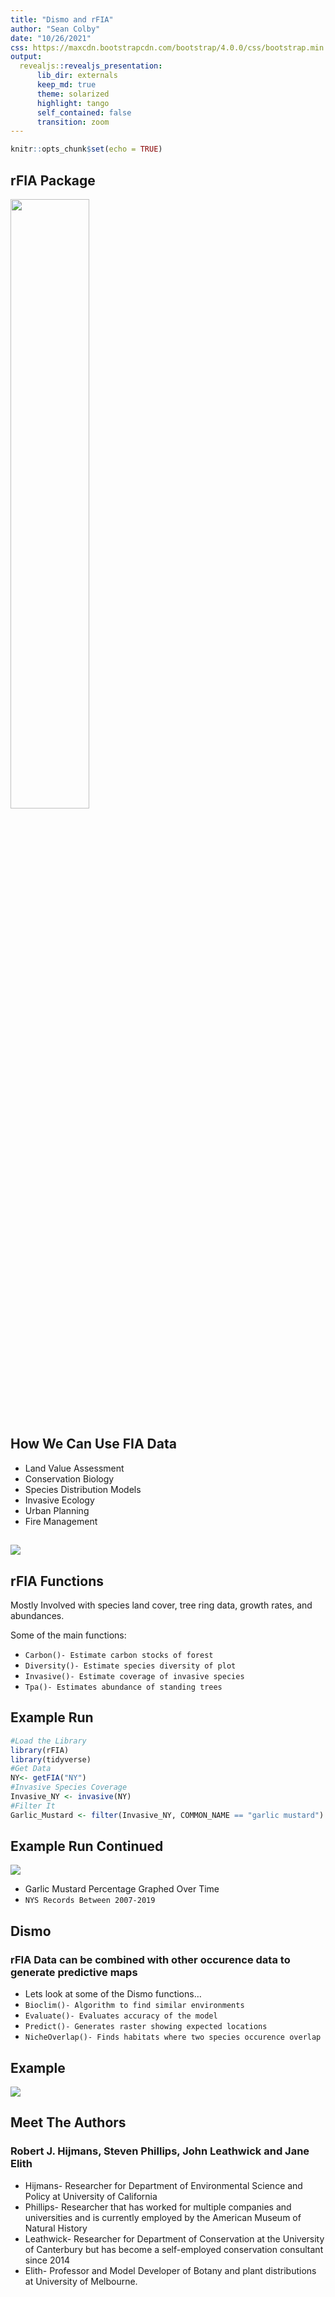 ```yaml
---
title: "Dismo and rFIA"
author: "Sean Colby"
date: "10/26/2021"
css: https://maxcdn.bootstrapcdn.com/bootstrap/4.0.0/css/bootstrap.min.css
output: 
  revealjs::revealjs_presentation:
      lib_dir: externals
      keep_md: true
      theme: solarized
      highlight: tango
      self_contained: false
      transition: zoom
---
```



```r
knitr::opts_chunk$set(echo = TRUE)
```

## rFIA Package 
![](https://besjournals.onlinelibrary.wiley.com/cms/asset/2b0ad9ee-06e0-44e7-86c9-be062d06e8d3/jpe13504-fig-0001-m.png){width=50%}

## How We Can Use FIA Data
* Land Value Assessment
* Conservation Biology
* Species Distribution Models
* Invasive Ecology
* Urban Planning
* Fire Management

## ![](https://forestthreats.org/products/news/in-the-news/fia-data-inform-insect-invasion-research/images-1/OSB_risk_map.jpg)

## rFIA Functions

Mostly Involved with species land cover, tree ring data, growth rates, and abundances. 

Some of the main functions:

* `Carbon()- Estimate carbon stocks of forest`
* `Diversity()- Estimate species diversity of plot`
* `Invasive()- Estimate coverage of invasive species`
* `Tpa()- Estimates abundance of standing trees`

## Example Run
```r
#Load the Library
library(rFIA)
library(tidyverse)
#Get Data
NY<- getFIA("NY")
#Invasive Species Coverage
Invasive_NY <- invasive(NY)
#Filter It
Garlic_Mustard <- filter(Invasive_NY, COMMON_NAME == "garlic mustard")
```
## Example Run Continued
![](Rplot.jpeg)

* Garlic Mustard Percentage Graphed Over Time
* `NYS Records Between 2007-2019`

## Dismo
### rFIA Data can be combined with other occurence data to generate predictive maps

* Lets look at some of the Dismo functions...
* `Bioclim()- Algorithm to find similar environments`
* `Evaluate()- Evaluates accuracy of the model`
* `Predict()- Generates raster showing expected locations`
* `NicheOverlap()- Finds habitats where two species occurence overlap`

## Example
![](Species_Distribution.jpeg)

## Meet The Authors
### Robert J. Hijmans, Steven Phillips, John Leathwick and Jane Elith
* Hijmans- Researcher for Department of Environmental Science and Policy at University of California
* Phillips- Researcher that has worked for multiple companies and universities and is currently employed by the American Museum of Natural History
* Leathwick- Researcher for Department of Conservation at the University of Canterbury but has become a self-employed conservation consultant since 2014
* Elith- Professor and Model Developer of Botany and plant distributions at University of Melbourne. 


